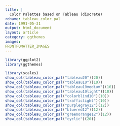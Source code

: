 ```yaml
---
title: |
  Color Palettes based on Tableau (discrete)
rdname: tableau_color_pal
date: 1991-05-31
output: html_document
layout: article
category: ggthemes
images:
FRONTFOMATTER_IMAGES
---
```


```r
library(ggplot2)
library(ggthemes)
```

```r
library(scales)
show_col(tableau_color_pal("tableau20")(20))
show_col(tableau_color_pal("tableau10")(10))
show_col(tableau_color_pal("tableau10medium")(10))
show_col(tableau_color_pal("tableau10light")(10))
show_col(tableau_color_pal("colorblind10")(10))
show_col(tableau_color_pal("trafficlight")(10))
show_col(tableau_color_pal("purplegray12")(12))
show_col(tableau_color_pal("bluered12")(12))
show_col(tableau_color_pal("greenorange12")(12))
show_col(tableau_color_pal("cyclic")(20))



```